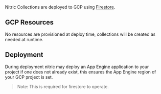 Nitric Collections are deployed to GCP using [Firestore](https://cloud.google.com/firestore).

## GCP Resources

No resources are provisioned at deploy time, collections will be created as needed at runtime.

## Deployment

During deployment nitric may deploy an App Engine application to your project if one does not already exist, this ensures the App Engine region of your GCP project is set.

> Note: This is required for firestore to operate.
